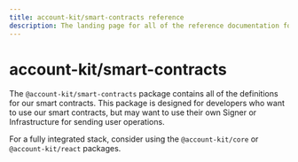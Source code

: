 ```yaml
---
title: account-kit/smart-contracts reference
description: The landing page for all of the reference documentation for @account-kit/smart-contracts
---
```


# account-kit/smart-contracts

The `@account-kit/smart-contracts` package contains all of the definitions for our smart contracts.
This package is designed for developers who want to use our smart contracts, but may want to use their own Signer or Infrastructure for sending user operations.

For a fully integrated stack, consider using the `@account-kit/core` or `@account-kit/react` packages.
